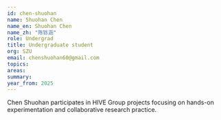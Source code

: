 ```yaml
---
id: chen-shuohan
name: Shuohan Chen
name_en: Shuohan Chen
name_zh: "陈铄涵"
role: Undergrad
title: Undergraduate student
org: SZU
email: chenshuohan60@gmail.com
topics: 
areas: 
summary: 
year_from: 2025
---
```


Chen Shuohan participates in HIVE Group projects focusing on hands-on experimentation and collaborative research practice.